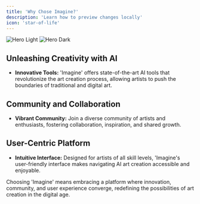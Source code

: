 ```yaml
---
title: 'Why Chose Imagine?'
description: 'Learn how to preview changes locally'
icon: 'star-of-life'
---
```



<img
  className="block dark:hidden"
  src="/images/hero-light.svg"
  alt="Hero Light"
/>
<img
  className="hidden dark:block"
  src="/images/hero-dark.svg"
  alt="Hero Dark"
/>

## Unleashing Creativity with AI

- **Innovative Tools:** 'Imagine' offers state-of-the-art AI tools that revolutionize the art creation process, allowing artists to push the boundaries of traditional and digital art.

## Community and Collaboration

- **Vibrant Community:** Join a diverse community of artists and enthusiasts, fostering collaboration, inspiration, and shared growth.

## User-Centric Platform

- **Intuitive Interface:** Designed for artists of all skill levels, 'Imagine's user-friendly interface makes navigating AI art creation accessible and enjoyable.

Choosing 'Imagine' means embracing a platform where innovation, community, and user experience converge, redefining the possibilities of art creation in the digital age.






